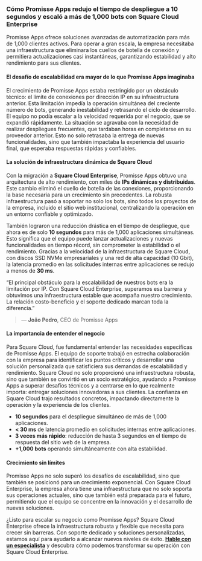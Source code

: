 ### **Cómo Promisse Apps redujo el tiempo de despliegue a 10 segundos y escaló a más de 1,000 bots con Square Cloud Enterprise**

Promisse Apps ofrece soluciones avanzadas de automatización para más de 1,000 clientes activos. Para operar a gran escala, la empresa necesitaba una infraestructura que eliminara los cuellos de botella de conexión y permitiera actualizaciones casi instantáneas, garantizando estabilidad y alto rendimiento para sus clientes.

<Alert intent="info" title="Antes de Square Cloud Enterprise, Promisse Apps enfrentaba limitaciones críticas de escalabilidad y estabilidad en su infraestructura." />

#### El desafío de escalabilidad era mayor de lo que Promisse Apps imaginaba

El crecimiento de Promisse Apps estaba restringido por un obstáculo técnico: el límite de conexiones por dirección IP en su infraestructura anterior. Esta limitación impedía la operación simultánea del creciente número de bots, generando inestabilidad y retrasando el ciclo de desarrollo. El equipo no podía escalar a la velocidad requerida por el negocio, que se expandió rápidamente. La situación se agravaba con la necesidad de realizar despliegues frecuentes, que tardaban horas en completarse en su proveedor anterior. Esto no solo retrasaba la entrega de nuevas funcionalidades, sino que también impactaba la experiencia del usuario final, que esperaba respuestas rápidas y confiables.

#### La solución de infraestructura dinámica de Square Cloud

Con la migración a **Square Cloud Enterprise**, Promisse Apps obtuvo una arquitectura de alto rendimiento, con miles de **IPs dinámicas y distribuidas**. Este cambio eliminó el cuello de botella de las conexiones, proporcionando la base necesaria para un crecimiento sin precedentes. La robusta infraestructura pasó a soportar no solo los bots, sino todos los proyectos de la empresa, incluido el sitio web institucional, centralizando la operación en un entorno confiable y optimizado.

También lograron una reducción drástica en el tiempo de despliegue, que ahora es de solo **10 segundos** para más de 1,000 aplicaciones simultáneas. Esto significa que el equipo puede lanzar actualizaciones y nuevas funcionalidades en tiempo récord, sin comprometer la estabilidad o el rendimiento. Gracias a la velocidad de la infraestructura de Square Cloud, con discos SSD NVMe empresariales y una red de alta capacidad (10 Gbit), la latencia promedio en las solicitudes internas entre aplicaciones se redujo a menos de **30 ms**.

“El principal obstáculo para la escalabilidad de nuestros bots era la limitación por IP. Con Square Cloud Enterprise, superamos esa barrera y obtuvimos una infraestructura estable que acompaña nuestro crecimiento. La relación costo-beneficio y el soporte dedicado marcan toda la diferencia.”

> — **João Pedro**, CEO de Promisse Apps

#### La importancia de entender el negocio

Para Square Cloud, fue fundamental entender las necesidades específicas de Promisse Apps. El equipo de soporte trabajó en estrecha colaboración con la empresa para identificar los puntos críticos y desarrollar una solución personalizada que satisficiera sus demandas de escalabilidad y rendimiento. Square Cloud no solo proporcionó una infraestructura robusta, sino que también se convirtió en un socio estratégico, ayudando a Promisse Apps a superar desafíos técnicos y a centrarse en lo que realmente importa: entregar soluciones innovadoras a sus clientes. La confianza en Square Cloud trajo resultados concretos, impactando directamente la operación y la experiencia de los clientes.

- **10 segundos** para el despliegue simultáneo de más de 1,000 aplicaciones.
- **\< 30 ms** de latencia promedio en solicitudes internas entre aplicaciones.
- **3 veces más rápido**: reducción de hasta 3 segundos en el tiempo de respuesta del sitio web de la empresa.
- **+1,000 bots** operando simultáneamente con alta estabilidad.

#### Crecimiento sin límites

Promisse Apps no solo superó los desafíos de escalabilidad, sino que también se posicionó para un crecimiento exponencial. Con Square Cloud Enterprise, la empresa ahora tiene una infraestructura que no solo soporta sus operaciones actuales, sino que también está preparada para el futuro, permitiendo que el equipo se concentre en la innovación y el desarrollo de nuevas soluciones.

¿Listo para escalar su negocio como Promisse Apps?
Square Cloud Enterprise ofrece la infraestructura robusta y flexible que necesita para crecer sin barreras. Con soporte dedicado y soluciones personalizadas, estamos aquí para ayudarlo a alcanzar nuevos niveles de éxito.
[**Hable con un especialista**](https://squarecloud.app/enterprise) y descubra cómo podemos transformar su operación con Square Cloud Enterprise.
